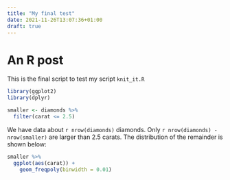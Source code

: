 ```yaml
---
title: "My final test"
date: 2021-11-26T13:07:36+01:00
draft: true
---
```


# An R post
This is the final script to test my script `knit_it.R`

```r
library(ggplot2)
library(dplyr)

smaller <- diamonds %>% 
  filter(carat <= 2.5)
```

We have data about `r nrow(diamonds)` diamonds. Only 
`r nrow(diamonds) - nrow(smaller)` are larger than
2.5 carats. The distribution of the remainder is shown
below:

```r
smaller %>% 
  ggplot(aes(carat)) + 
    geom_freqpoly(binwidth = 0.01)
```
